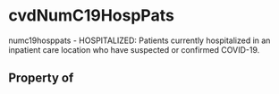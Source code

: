   

# cvdNumC19HospPats

numc19hosppats - HOSPITALIZED: Patients currently hospitalized in an inpatient care location who have suspected or confirmed COVID-19.

## Property of



